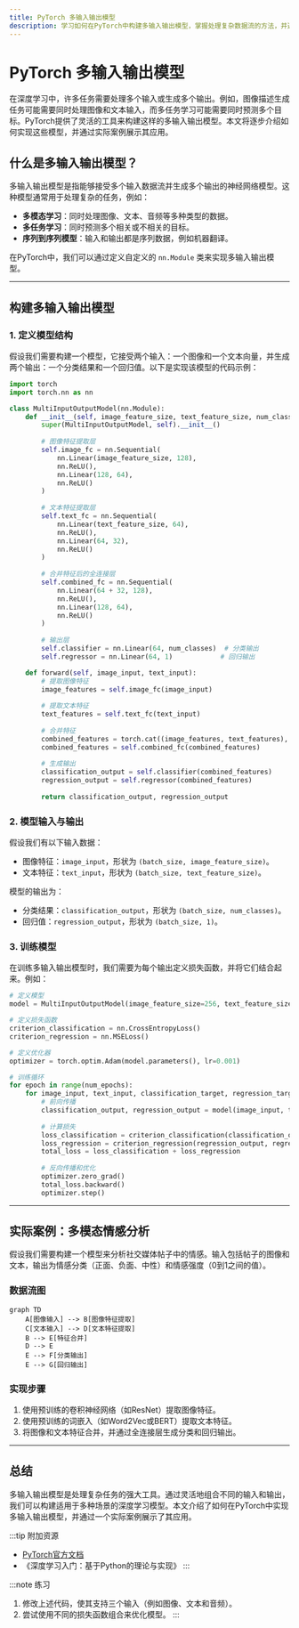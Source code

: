 ```yaml
---
title: PyTorch 多输入输出模型
description: 学习如何在PyTorch中构建多输入输出模型，掌握处理复杂数据流的方法，并通过实际案例理解其应用场景。
---
```


# PyTorch 多输入输出模型

在深度学习中，许多任务需要处理多个输入或生成多个输出。例如，图像描述生成任务可能需要同时处理图像和文本输入，而多任务学习可能需要同时预测多个目标。PyTorch提供了灵活的工具来构建这样的多输入输出模型。本文将逐步介绍如何实现这些模型，并通过实际案例展示其应用。

## 什么是多输入输出模型？

多输入输出模型是指能够接受多个输入数据流并生成多个输出的神经网络模型。这种模型通常用于处理复杂的任务，例如：

- **多模态学习**：同时处理图像、文本、音频等多种类型的数据。
- **多任务学习**：同时预测多个相关或不相关的目标。
- **序列到序列模型**：输入和输出都是序列数据，例如机器翻译。

在PyTorch中，我们可以通过定义自定义的 `nn.Module` 类来实现多输入输出模型。

---

## 构建多输入输出模型

### 1. 定义模型结构

假设我们需要构建一个模型，它接受两个输入：一个图像和一个文本向量，并生成两个输出：一个分类结果和一个回归值。以下是实现该模型的代码示例：

```python
import torch
import torch.nn as nn

class MultiInputOutputModel(nn.Module):
    def __init__(self, image_feature_size, text_feature_size, num_classes):
        super(MultiInputOutputModel, self).__init__()
        
        # 图像特征提取层
        self.image_fc = nn.Sequential(
            nn.Linear(image_feature_size, 128),
            nn.ReLU(),
            nn.Linear(128, 64),
            nn.ReLU()
        )
        
        # 文本特征提取层
        self.text_fc = nn.Sequential(
            nn.Linear(text_feature_size, 64),
            nn.ReLU(),
            nn.Linear(64, 32),
            nn.ReLU()
        )
        
        # 合并特征后的全连接层
        self.combined_fc = nn.Sequential(
            nn.Linear(64 + 32, 128),
            nn.ReLU(),
            nn.Linear(128, 64),
            nn.ReLU()
        )
        
        # 输出层
        self.classifier = nn.Linear(64, num_classes)  # 分类输出
        self.regressor = nn.Linear(64, 1)            # 回归输出

    def forward(self, image_input, text_input):
        # 提取图像特征
        image_features = self.image_fc(image_input)
        
        # 提取文本特征
        text_features = self.text_fc(text_input)
        
        # 合并特征
        combined_features = torch.cat((image_features, text_features), dim=1)
        combined_features = self.combined_fc(combined_features)
        
        # 生成输出
        classification_output = self.classifier(combined_features)
        regression_output = self.regressor(combined_features)
        
        return classification_output, regression_output
```

### 2. 模型输入与输出

假设我们有以下输入数据：

- 图像特征：`image_input`，形状为 `(batch_size, image_feature_size)`。
- 文本特征：`text_input`，形状为 `(batch_size, text_feature_size)`。

模型的输出为：

- 分类结果：`classification_output`，形状为 `(batch_size, num_classes)`。
- 回归值：`regression_output`，形状为 `(batch_size, 1)`。

### 3. 训练模型

在训练多输入输出模型时，我们需要为每个输出定义损失函数，并将它们结合起来。例如：

```python
# 定义模型
model = MultiInputOutputModel(image_feature_size=256, text_feature_size=100, num_classes=10)

# 定义损失函数
criterion_classification = nn.CrossEntropyLoss()
criterion_regression = nn.MSELoss()

# 定义优化器
optimizer = torch.optim.Adam(model.parameters(), lr=0.001)

# 训练循环
for epoch in range(num_epochs):
    for image_input, text_input, classification_target, regression_target in dataloader:
        # 前向传播
        classification_output, regression_output = model(image_input, text_input)
        
        # 计算损失
        loss_classification = criterion_classification(classification_output, classification_target)
        loss_regression = criterion_regression(regression_output, regression_target)
        total_loss = loss_classification + loss_regression
        
        # 反向传播和优化
        optimizer.zero_grad()
        total_loss.backward()
        optimizer.step()
```

---

## 实际案例：多模态情感分析

假设我们需要构建一个模型来分析社交媒体帖子中的情感。输入包括帖子的图像和文本，输出为情感分类（正面、负面、中性）和情感强度（0到1之间的值）。

### 数据流图

```mermaid
graph TD
    A[图像输入] --> B[图像特征提取]
    C[文本输入] --> D[文本特征提取]
    B --> E[特征合并]
    D --> E
    E --> F[分类输出]
    E --> G[回归输出]
```

### 实现步骤

1. 使用预训练的卷积神经网络（如ResNet）提取图像特征。
2. 使用预训练的词嵌入（如Word2Vec或BERT）提取文本特征。
3. 将图像和文本特征合并，并通过全连接层生成分类和回归输出。

---

## 总结

多输入输出模型是处理复杂任务的强大工具。通过灵活地组合不同的输入和输出，我们可以构建适用于多种场景的深度学习模型。本文介绍了如何在PyTorch中实现多输入输出模型，并通过一个实际案例展示了其应用。

:::tip 附加资源
- [PyTorch官方文档](https://pytorch.org/docs/stable/index.html)
- 《深度学习入门：基于Python的理论与实现》
:::

:::note 练习
1. 修改上述代码，使其支持三个输入（例如图像、文本和音频）。
2. 尝试使用不同的损失函数组合来优化模型。
:::